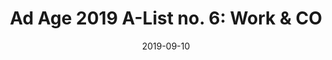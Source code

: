 ---
slug: ad-age-2019-a-list-no-6-work-and-co
title: "Ad Age 2019 A-List no. 6: Work & CO"
description: A short reflection on user experience and design.
date: 2019-09-10
readingTime: 1
---